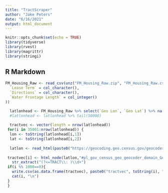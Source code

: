 ```yaml
---
title: "TractScraper"
author: "Jake Peters"
date: "6/16/2021"
output: html_document
---
```


```r
knitr::opts_chunk$set(echo = TRUE)
library(tidyverse)
library(rvest)
library(magrittr)
library(stringi)
```

## R Markdown
```r
FM_Housing_Raw <- read_csv(unz("FM_Housing_Raw.zip", "FM_Housing_Raw.csv"), col_types = cols(
  `Lease Term` = col_character(),
  `Directions` = col_character(),
  `Water Frontage Length` = col_integer()
))
```


```r

  latlonhead <- FM_Housing_Raw %>% select(`Geo Lon`, `Geo Lat`) %>% na.omit(latlonhead)
  #latlonhead <- latlonhead %>% tail(50000)
  
  tractvec <- vector(length = nrow(latlonhead))
 for(i in 35001:nrow(latlonhead)) {
  lon <- toString(latlonhead[i,1])
  lat <- toString(latlonhead[i,2])
  
  latlon <- read_html(paste0("https://geocoding.geo.census.gov/geocoder/geographies/coordinates?x=",lon,"&y=",lat,"&benchmark=4&vintage=4"))
  
 tractvec[i] <- html_node(latlon,"#pl_gov_census_geo_geocoder_domain_GeographyResult") %>% html_children() %>% extract(5) %>% html_text() %>% 
   str_extract("(?<=TRACT\\: )\\d+")
 if(i %% 1000==0){
   write.csv(as.data.frame(tractvec), paste0("tractvec", toString(i), ".csv"))
   cat(i, "\n")
 }
 }
  
```